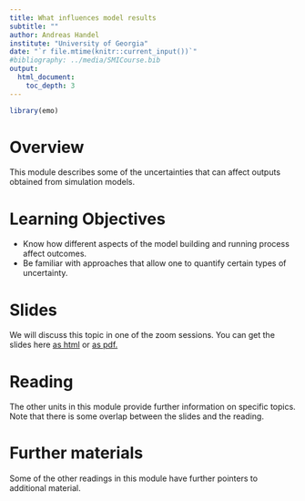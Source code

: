 ```yaml
---
title: What influences model results
subtitle: ""
author: Andreas Handel
institute: "University of Georgia"
date: "`r file.mtime(knitr::current_input())`"
#bibliography: ../media/SMICourse.bib
output: 
  html_document:
    toc_depth: 3
---
```


```r
library(emo)
```


# Overview
This module describes some of the uncertainties that can affect outputs obtained from simulation models.

# Learning Objectives
* Know how different aspects of the model building and running process affect outcomes.
* Be familiar with approaches that allow one to quantify certain types of uncertainty.


# Slides
We will discuss this topic in one of the zoom sessions. You can get the slides here [as html](./slides/Uncertainty_in_Models_Slides.html) or [as pdf.](./slides/Uncertainty_in_Models_Slides.pdf)


# Reading
The other units in this module provide further information on specific topics. Note that there is some overlap between the slides and the reading.


# Further materials

Some of the other readings in this module have further pointers to additional material.
